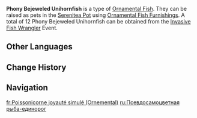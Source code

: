 {{Furnishing Infobox
|id             = 379046
|image          = Item Phony Bejeweled Unihornfish.png
|category       = Ornamental Fish
|quality        = 4
|adeptal_energy = 
|load           = 
|description    = A peculiar fish species with a single horn. Sturdy and round, it boasts a bouncy belly akin to a balloon.<br>Some merchants attempted to import specimens of this species from [[Natlan]], putting them on a long-term special feeding regimen that kept the crystalline horn on their heads glassy &mdash; a characteristic feature of the species' juvenile stage &mdash; before using dyes to grant said protrusion a gem-like luster. Such fish have exceedingly high aesthetic value in ornamental fish hobbyist circles.<br>However, they could cause serious ecological damage if allowed to reproduce freely in waters where they lack natural predators, and they might not adapt well to being shifted back to Natlan's water bodies. As such, the wondrous Realm Within may prove their most suitable long-term dwelling...
|soruce1        = [[Invasive Fish Wrangler]]
|limited        = 1
}}
'''Phony Bejeweled Unihornfish''' is a type of [[Ornamental Fish]]. They can be raised as pets in the [[Serenitea Pot]] using [[Ornamental Fish Furnishings]]. A total of 12 Phony Bejeweled Unihornfish can be obtained from the [[Invasive Fish Wrangler]] Event.

==Other Languages==
{{Other Languages
|en       = Phony Bejeweled Unihornfish
|zhs      = 疑似宝石独角鱼
|zhs_rm   = 
|zht      = 疑似寶石獨角魚
|zht_rm   = 
|zh_tl    = 
|ja       = 疑似キラキラツノ魚
|ja_rm    = 
|ja_tl    = 
|ko       = 보석 위장 외뿔어
|ko_tl    = 
|es       = Pez unicornio enjoyado falso
|es_tl    = False Bejeweled Unicorn Fish
|fr       = Poissonicorne joyauté simulé
|fr_tl    = Simulated Bejeweled Unihornfish
|ru       = Псевдосамоцветная рыба-единорог
|ru_tl    = 
|th       = Bejeweled Unihornfish จำลอง
|th_rm    = 
|th_tl    = 
|vi       = Cá Một Sừng Bảo Thạch Hư Ảo
|vi_tl    = 
|de       = Edelstein-Schummel-Hornschuppe
|de_tl    = 
|id       = Phony Bejeweled Unihornfish
|pt       = Falso Peixe Chifrado Adornado
|pt_tl    = 
|tr       = Yalancı Süslü Boynuz Balığı
|tr_tl    = 
|it       = Pesce unicorno adornato fasullo
|it_tl    = 
}}

==Change History==
{{Change History|5.4}}

==Navigation==
{{Furnishing Navbox/Subsystems|fish pond}}

[[fr:Poissonicorne joyauté simulé (Ornemental)]]
[[ru:Псевдосамоцветная рыба-единорог]]